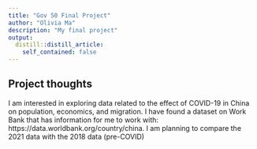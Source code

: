 ```yaml
---
title: "Gov 50 Final Project"
author: "Olivia Ma"
description: "My final project"
output:
  distill::distill_article:
    self_contained: false
---
```




## Project thoughts

I am interested in exploring data related to the effect of COVID-19 in China on population, economics, and migration. 
I have found a dataset on Work Bank that has information for me to work with: https://data.worldbank.org/country/china.
I am planning to compare the 2021 data with the 2018 data (pre-COVID)
